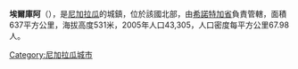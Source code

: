 '''埃爾庫阿'''（{{lang-es|El Cuá}}），是[[尼加拉瓜|尼加拉瓜]]的城鎮，位於該國北部，由[[希諾特加省|希諾特加省]]負責管轄，面積637平方公里，海拔高度531米，2005年人口43,305，人口密度每平方公里67.98人。

{{coord|13|22|3|N|85|40|24|W|source:itwiki_region:NI|display=title}}

{{Nicaragua-geo-stub}}
[[Category:尼加拉瓜城市|Category:尼加拉瓜城市]]
